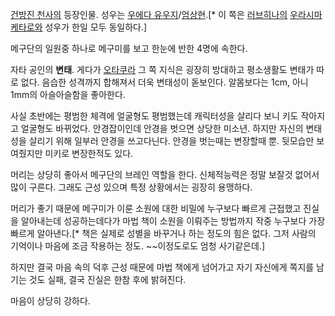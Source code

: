 [[건방진 천사]]의 등장인물. 성우는 [[우에다 유우지]]/[[엄상현]].[* 이 쪽은 [[러브히나]]의 [[우라시마 케타로]]와 성우가 한일 모두 동일하다.]

메구단의 일원중 하나로 메구미를 보고 한눈에 반한 4명에 속한다.

자타 공인의 '''변태'''. 게다가 [[오타쿠]]라 그 쪽 지식은 굉장히 방대하고 평소생활도 변태가 따로 없다. 음습한 성격까지 합해져서 더욱 변태성이 돋보인다. 알몸보다는 1cm, 아니 1mm의 아슬아슬함을 좋아한다. 

사실 초반에는 평범한 체격에 얼굴형도 평범했는데 캐릭터성을 살리다 보니 키도 작아지고 얼굴형도 바뀌었다. 안경잡이인데 안경을 벗으면 상당한 미소년. 하지만 자신의 변태성을 살리기 위해 일부러 안경을 쓰고다닌다. 안경을 벗는때는 변장할때 뿐. 뒷모습만 보여줬지만 미키로 변장한적도 있다.

머리는 상당히 좋아서 메구단의 브레인 역할을 한다. 신체적능력은 정말 보잘것 없어서 많이 구른다. 그래도 근성 있으며 특정 상황에서는 굉장히 용맹하다.

머리가 좋기 때문에 메구미가 이룬 소원에 대한 비밀에 누구보다 빠르게 근접했고 진실을 알아내는데 성공하는데다가 마법 책이 소원을 이뤄주는 방법까지 작중 누구보다 가장 빠르게 알아낸다.[* 책은 실제로 성별을 바꾸거나 하는 정도의 힘은 없다. 그저 사람의 기억이나 마음에 조금 작용하는 정도. ~~이정도로도 엄청 사기같은데.]

하지만 결국 마음 속의 덕후 근성 때문에 마법 책에게 넘어가고 자기 자신에게 쪽지를 남기는 것도 실패, 결국 진실은 한참 후에 밝혀진다.

마음이 상당히 강하다.
